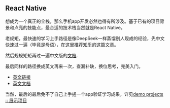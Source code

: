 ## React Native

想成为一个真正的全栈，那么手机app开发必然也得有所涉及。基于已有的项目背景和点亮的技能点，最合适的技术栈当然就是React Native。

老规矩，最快速的学习上手路径是像DeepSeek一样蒸馏别人现成的经验，先中文快速过一遍（毕竟是母语），在这里推荐[知乎](https://zhuanlan.zhihu.com/p/720227730)的这篇文章。

然后规规矩矩再过一遍中文版的[文档](https://www.react-native.cn/).

最后同样的路径换成英文再来一次，查漏补缺，换位思考，完美入门。
* [英文链接](https://www.netguru.com/glossary/react-native)
* [英文文档](https://reactnative.dev/)

当然，最后的最后免不了自己上手搓一个app验证学习成果，详见[demo projects :: 展示项目](https://www.jacklearn.tech/projects)
